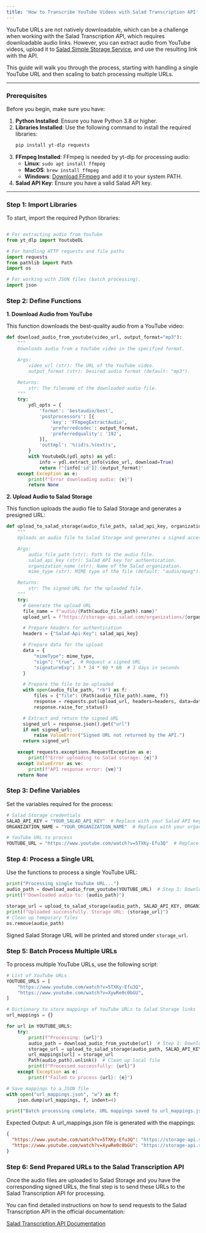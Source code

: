 ```yaml
---
title: 'How to Transcribe YouTube Videos with Salad Transcription API'
---
```


YouTube URLs are not natively downloadable, which can be a challenge when working with the Salad Transcription API,
which requires downloadable audio links. However, you can extract audio from YouTube videos, upload it to
[Salad Simple Storage Service](/products/s4/salad-simple-storage-service/), and use the resulting link with the API.

This guide will walk you through the process, starting with handling a single YouTube URL and then scaling to batch
processing multiple URLs.

---

### **Prerequisites**

Before you begin, make sure you have:

1. **Python Installed**: Ensure you have Python 3.8 or higher.
2. **Libraries Installed**: Use the following command to install the required libraries:
   ```bash
   pip install yt-dlp requests
   ```
3. **FFmpeg Installed**: FFmpeg is needed by yt-dlp for processing audio:
   - **Linux**: `sudo apt install ffmpeg`
   - **MacOS**: `brew install ffmpeg`
   - **Windows**: [Download FFmpeg](https://ffmpeg.org/download.html) and add it to your system PATH.
4. **Salad API Key**: Ensure you have a valid Salad API key.

---

### **Step 1: Import Libraries**

To start, import the required Python libraries:

```python

# For extracting audio from YouTube
from yt_dlp import YoutubeDL

# For handling HTTP requests and file paths
import requests
from pathlib import Path
import os

# For working with JSON files (batch processing).
import json
```

### **Step 2: Define Functions**

**1. Download Audio from YouTube**

This function downloads the best-quality audio from a YouTube video:

```python
def download_audio_from_youtube(video_url, output_format="mp3"):
    """
    Downloads audio from a YouTube video in the specified format.

    Args:
        video_url (str): The URL of the YouTube video.
        output_format (str): Desired audio format (default: "mp3").

    Returns:
        str: The filename of the downloaded audio file.
    """
    try:
        ydl_opts = {
            'format': 'bestaudio/best',
            'postprocessors': [{
                'key': 'FFmpegExtractAudio',
                'preferredcodec': output_format,
                'preferredquality': '192',
            }],
            'outtmpl': '%(id)s.%(ext)s',
        }
        with YoutubeDL(ydl_opts) as ydl:
            info = ydl.extract_info(video_url, download=True)
            return f"{info['id']}.{output_format}"
    except Exception as e:
        print(f"Error downloading audio: {e}")
        return None

```

**2. Upload Audio to Salad Storage**

This function uploads the audio file to Salad Storage and generates a presigned URL:

```python
def upload_to_salad_storage(audio_file_path, salad_api_key, organization_name, mime_type="audio/mpeg"):
    """
    Uploads an audio file to Salad Storage and generates a signed access URL.

    Args:
        audio_file_path (str): Path to the audio file.
        salad_api_key (str): Salad API key for authentication.
        organization_name (str): Name of the Salad organization.
        mime_type (str): MIME type of the file (default: "audio/mpeg").

    Returns:
        str: The signed URL for the uploaded file.
    """
    try:
      # Generate the upload URL
      file_name = f"audio/{Path(audio_file_path).name}"
      upload_url = f"https://storage-api.salad.com/organizations/{organization_name}/files/{file_name}"

      # Prepare headers for authentication
      headers = {"Salad-Api-Key": salad_api_key}

      # Prepare data for the upload
      data = {
          "mimeType": mime_type,
          "sign": "true",  # Request a signed URL
          "signatureExp": 3 * 24 * 60 * 60  # 3 days in seconds
      }

      # Prepare the file to be uploaded
      with open(audio_file_path, "rb") as f:
          files = {"file": (Path(audio_file_path).name, f)}
          response = requests.put(upload_url, headers=headers, data=data, files=files)
          response.raise_for_status()

      # Extract and return the signed URL
      signed_url = response.json().get("url")
      if not signed_url:
          raise ValueError("Signed URL not returned by the API.")
      return signed_url

    except requests.exceptions.RequestException as e:
        print(f"Error uploading to Salad storage: {e}")
    except ValueError as ve:
        print(f"API response error: {ve}")
    return None

```

### **Step 3: Define Variables**

Set the variables required for the process:

```python
# Salad Storage credentials
SALAD_API_KEY = "YOUR_SALAD_API_KEY"  # Replace with your Salad API key
ORGANIZATION_NAME = "YOUR_ORGANIZATION_NAME"  # Replace with your organization name

# YouTube URL to process
YOUTUBE_URL = "https://www.youtube.com/watch?v=5TXKy-Efu3Q"  # Replace with your YouTube video URL

```

### **Step 4: Process a Single URL**

Use the functions to process a single YouTube URL:

```python
print("Processing single YouTube URL...")
audio_path = download_audio_from_youtube(YOUTUBE_URL)  # Step 1: Download audio
print(f"Downloaded audio to: {audio_path}")

storage_url = upload_to_salad_storage(audio_path, SALAD_API_KEY, ORGANIZATION_NAME)  # Step 2: Upload to Salad Storage
print(f"Uploaded successfully. Storage URL: {storage_url}")
# Clean up temporary files
os.remove(audio_path)
```

Signed Salad Storage URL will be printed and stored under `storage_url`.

### **Step 5: Batch Process Multiple URLs**

To process multiple YouTube URLs, use the following script:

```python
# List of YouTube URLs
YOUTUBE_URLS = [
    "https://www.youtube.com/watch?v=5TXKy-Efu3Q",
    "https://www.youtube.com/watch?v=XywRe0c0bGU",
]

# Dictionary to store mappings of YouTube URLs to Salad Storage links
url_mappings = {}

for url in YOUTUBE_URLS:
    try:
        print(f"Processing: {url}")
        audio_path = download_audio_from_youtube(url)  # Step 1: Download audio
        storage_url = upload_to_salad_storage(audio_path, SALAD_API_KEY, ORGANIZATION_NAME)  # Step 2: Upload audio
        url_mappings[url] = storage_url
        Path(audio_path).unlink()  # Clean up local file
        print(f"Processed successfully: {url}")
    except Exception as e:
        print(f"Failed to process {url}: {e}")

# Save mappings to a JSON file
with open("url_mappings.json", "w") as f:
    json.dump(url_mappings, f, indent=4)

print("Batch processing complete. URL mappings saved to url_mappings.json.")

```

Expected Output: A url_mappings.json file is generated with the mappings:

```json
{
  "https://www.youtube.com/watch?v=5TXKy-Efu3Q": "https://storage-api.salad.com/organizations/YOUR_ORGANIZATION_NAME/files/audio/....mp3",
  "https://www.youtube.com/watch?v=XywRe0c0bGU": "https://storage-api.salad.com/organizations/YOUR_ORGANIZATION_NAME/files/audio/...mp3"
}
```

### **Step 6: Send Prepared URLs to the Salad Transcription API**

Once the audio files are uploaded to Salad Storage and you have the corresponding signed URLs, the final step is to send
these URLs to the Salad Transcription API for processing.

You can find detailed instructions on how to send requests to the Salad Transcription API in the official documentation:

[Salad Transcription API Documentation](/guides/transcription/salad-transcription-api/transcription-quick-start)
